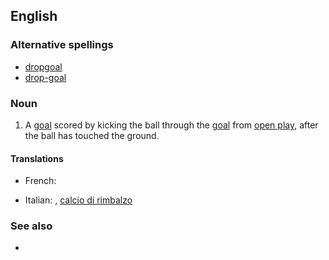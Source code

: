 ==English==

===Alternative spellings===
*[[dropgoal]]
*[[drop-goal]]

===Noun===
{{en-noun|sg=[[drop]] [[goal]]}}

# {{rugby union|rugby league}} A [[goal]] scored by kicking the ball through the [[goal]] from [[open play]], after the ball has touched the ground.

====Translations====
{{trans-top}}
*French: {{t+|fr|drop|m}}
{{trans-mid}}
*Italian: {{t+|it|drop|m}}, [[calcio di rimbalzo]] {{m}}
{{trans-bottom}}

===See also===
*{{pedialite}}